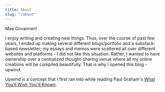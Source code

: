 ```yaml
---
title: About
slug: "/about"
---
```


Mae Govannen!  

I enjoy writing and creating new things. Thus, over the course of past few years, I ended up making several different blogs/portfolio and a substack-based newsletter; my essays and memos were scattered all over different websites and platforms - I did not like this situation.  Rather, I wanted to have ownership over a centralized thought-sharing venue where all my online creations will be compiled beautifully. That is why I opened this blog - upwind.  

Upwind is a concept that I first ran into while reading Paul Graham's [What You'll Wish You'd Known](http://www.paulgraham.com/hs.html). 
